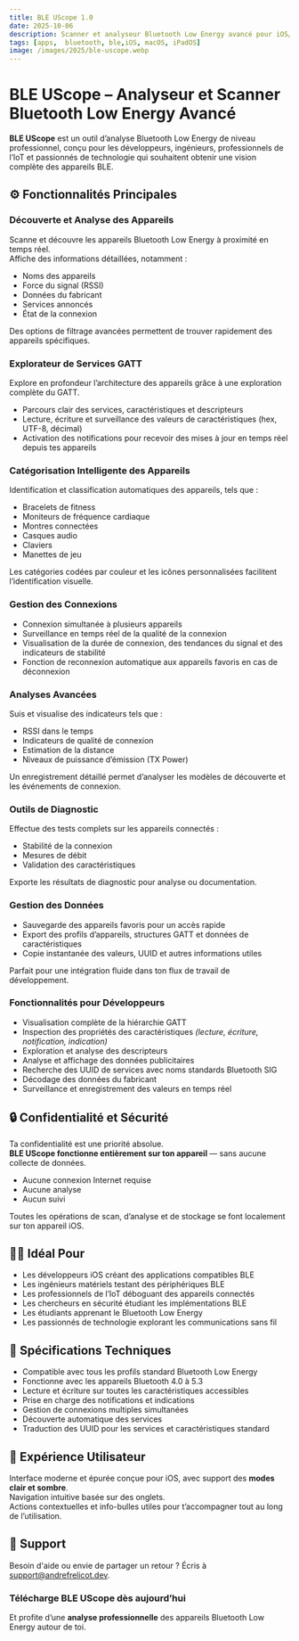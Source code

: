 ```yaml
---
title: BLE UScope 1.0
date: 2025-10-06
description: Scanner et analyseur Bluetooth Low Energy avancé pour iOS/iPadOS et macOS (catalyst).
tags: [apps,  bluetooth, ble,iOS, macOS, iPadOS]
image: /images/2025/ble-uscope.webp
---
```


# **BLE UScope – Analyseur et Scanner Bluetooth Low Energy Avancé**

**BLE UScope** est un outil d’analyse Bluetooth Low Energy de niveau professionnel, conçu pour les développeurs, ingénieurs, professionnels de l’IoT et passionnés de technologie qui souhaitent obtenir une vision complète des appareils BLE.


## ⚙️ Fonctionnalités Principales

### **Découverte et Analyse des Appareils**
Scanne et découvre les appareils Bluetooth Low Energy à proximité en temps réel.  
Affiche des informations détaillées, notamment :
- Noms des appareils  
- Force du signal (RSSI)  
- Données du fabricant  
- Services annoncés  
- État de la connexion  

Des options de filtrage avancées permettent de trouver rapidement des appareils spécifiques.


### **Explorateur de Services GATT**
Explore en profondeur l’architecture des appareils grâce à une exploration complète du GATT.  
- Parcours clair des services, caractéristiques et descripteurs  
- Lecture, écriture et surveillance des valeurs de caractéristiques (hex, UTF-8, décimal)  
- Activation des notifications pour recevoir des mises à jour en temps réel depuis tes appareils  


### **Catégorisation Intelligente des Appareils**
Identification et classification automatiques des appareils, tels que :
- Bracelets de fitness  
- Moniteurs de fréquence cardiaque  
- Montres connectées  
- Casques audio  
- Claviers  
- Manettes de jeu  

Les catégories codées par couleur et les icônes personnalisées facilitent l’identification visuelle.


### **Gestion des Connexions**
- Connexion simultanée à plusieurs appareils  
- Surveillance en temps réel de la qualité de la connexion  
- Visualisation de la durée de connexion, des tendances du signal et des indicateurs de stabilité  
- Fonction de reconnexion automatique aux appareils favoris en cas de déconnexion  


### **Analyses Avancées**
Suis et visualise des indicateurs tels que :
- RSSI dans le temps  
- Indicateurs de qualité de connexion  
- Estimation de la distance  
- Niveaux de puissance d’émission (TX Power)  

Un enregistrement détaillé permet d’analyser les modèles de découverte et les événements de connexion.


### **Outils de Diagnostic**
Effectue des tests complets sur les appareils connectés :
- Stabilité de la connexion  
- Mesures de débit  
- Validation des caractéristiques  

Exporte les résultats de diagnostic pour analyse ou documentation.


### **Gestion des Données**
- Sauvegarde des appareils favoris pour un accès rapide  
- Export des profils d’appareils, structures GATT et données de caractéristiques  
- Copie instantanée des valeurs, UUID et autres informations utiles  

Parfait pour une intégration fluide dans ton flux de travail de développement.


### **Fonctionnalités pour Développeurs**
- Visualisation complète de la hiérarchie GATT  
- Inspection des propriétés des caractéristiques *(lecture, écriture, notification, indication)*  
- Exploration et analyse des descripteurs  
- Analyse et affichage des données publicitaires  
- Recherche des UUID de services avec noms standards Bluetooth SIG  
- Décodage des données du fabricant  
- Surveillance et enregistrement des valeurs en temps réel  


## 🔒 Confidentialité et Sécurité
Ta confidentialité est une priorité absolue.  
**BLE UScope fonctionne entièrement sur ton appareil** — sans aucune collecte de données.  
- Aucune connexion Internet requise  
- Aucune analyse  
- Aucun suivi  

Toutes les opérations de scan, d’analyse et de stockage se font localement sur ton appareil iOS.


## 👩‍💻 Idéal Pour
- Les développeurs iOS créant des applications compatibles BLE  
- Les ingénieurs matériels testant des périphériques BLE  
- Les professionnels de l’IoT déboguant des appareils connectés  
- Les chercheurs en sécurité étudiant les implémentations BLE  
- Les étudiants apprenant le Bluetooth Low Energy  
- Les passionnés de technologie explorant les communications sans fil  


## 🧠 Spécifications Techniques
- Compatible avec tous les profils standard Bluetooth Low Energy  
- Fonctionne avec les appareils Bluetooth 4.0 à 5.3  
- Lecture et écriture sur toutes les caractéristiques accessibles  
- Prise en charge des notifications et indications  
- Gestion de connexions multiples simultanées  
- Découverte automatique des services  
- Traduction des UUID pour les services et caractéristiques standard  


## 🎨 Expérience Utilisateur
Interface moderne et épurée conçue pour iOS, avec support des **modes clair et sombre**.  
Navigation intuitive basée sur des onglets.  
Actions contextuelles et info-bulles utiles pour t’accompagner tout au long de l’utilisation.


## 🛟 Support
Besoin d'aide ou envie de partager un retour ? Écris à [support@andrefrelicot.dev](mailto:support@andrefrelicot.dev).


### **Télécharge BLE UScope dès aujourd’hui**  
Et profite d’une **analyse professionnelle** des appareils Bluetooth Low Energy autour de toi.


